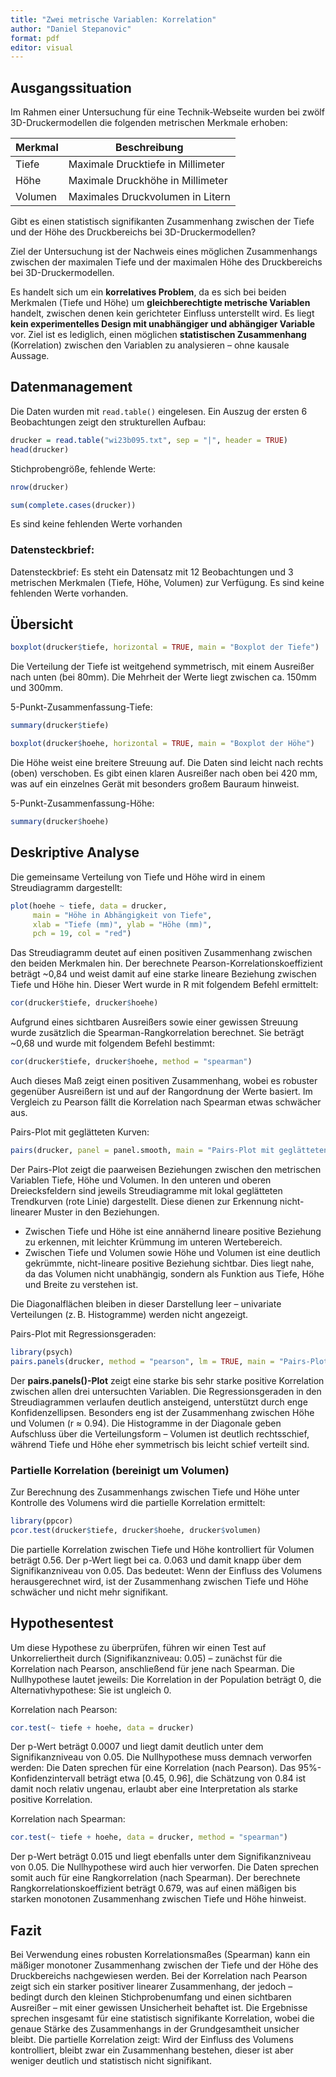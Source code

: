 ```yaml
---
title: "Zwei metrische Variablen: Korrelation"
author: "Daniel Stepanovic"
format: pdf
editor: visual
---
```


## Ausgangssituation

Im Rahmen einer Untersuchung für eine Technik-Webseite wurden bei zwölf 3D-Druckermodellen die folgenden metrischen Merkmale erhoben:

| Merkmal | Beschreibung                      |
|---------|-----------------------------------|
| Tiefe   | Maximale Drucktiefe in Millimeter |
| Höhe    | Maximale Druckhöhe in Millimeter  |
| Volumen | Maximales Druckvolumen in Litern  |

Gibt es einen statistisch signifikanten Zusammenhang zwischen der Tiefe und der Höhe des Druckbereichs bei 3D-Druckermodellen?

Ziel der Untersuchung ist der Nachweis eines möglichen Zusammenhangs zwischen der maximalen Tiefe und der maximalen Höhe des Druckbereichs bei 3D-Druckermodellen.

Es handelt sich um ein **korrelatives Problem**, da es sich bei beiden Merkmalen (Tiefe und Höhe) um **gleichberechtigte metrische Variablen** handelt, zwischen denen kein gerichteter Einfluss unterstellt wird. Es liegt **kein experimentelles Design mit unabhängiger und abhängiger Variable** vor. Ziel ist es lediglich, einen möglichen **statistischen Zusammenhang** (Korrelation) zwischen den Variablen zu analysieren – ohne kausale Aussage.

\newpage

## Datenmanagement

Die Daten wurden mit `read.table()` eingelesen. Ein Auszug der ersten 6 Beobachtungen zeigt den strukturellen Aufbau:

```r
drucker = read.table("wi23b095.txt", sep = "|", header = TRUE)
head(drucker)
```

Stichprobengröße, fehlende Werte:

```r
nrow(drucker)
```

```r
sum(complete.cases(drucker))
```

Es sind keine fehlenden Werte vorhanden

### Datensteckbrief:

Datensteckbrief: Es steht ein Datensatz mit 12 Beobachtungen und 3 metrischen Merkmalen (Tiefe, Höhe, Volumen) zur Verfügung. Es sind keine fehlenden Werte vorhanden.

\newpage

## Übersicht

```r
boxplot(drucker$tiefe, horizontal = TRUE, main = "Boxplot der Tiefe")
```

Die Verteilung der Tiefe ist weitgehend symmetrisch, mit einem Ausreißer nach unten (bei 80mm). Die Mehrheit der Werte liegt zwischen ca. 150mm und 300mm.

5-Punkt-Zusammenfassung-Tiefe:

```r
summary(drucker$tiefe)
```

\newpage

```r
boxplot(drucker$hoehe, horizontal = TRUE, main = "Boxplot der Höhe")
```

Die Höhe weist eine breitere Streuung auf. Die Daten sind leicht nach rechts (oben) verschoben. Es gibt einen klaren Ausreißer nach oben bei 420 mm, was auf ein einzelnes Gerät mit besonders großem Bauraum hinweist.

5-Punkt-Zusammenfassung-Höhe:

```r
summary(drucker$hoehe)
```

\newpage

## Deskriptive Analyse

Die gemeinsame Verteilung von Tiefe und Höhe wird in einem Streudiagramm dargestellt:

```r
plot(hoehe ~ tiefe, data = drucker,
     main = "Höhe in Abhängigkeit von Tiefe",
     xlab = "Tiefe (mm)", ylab = "Höhe (mm)",
     pch = 19, col = "red")
```

Das Streudiagramm deutet auf einen positiven Zusammenhang zwischen den beiden Merkmalen hin. Der berechnete Pearson-Korrelationskoeffizient beträgt ~0,84 und weist damit auf eine starke lineare Beziehung zwischen Tiefe und Höhe hin. Dieser Wert wurde in R mit folgendem Befehl ermittelt:

```r
cor(drucker$tiefe, drucker$hoehe)
```

\newpage

Aufgrund eines sichtbaren Ausreißers sowie einer gewissen Streuung wurde zusätzlich die Spearman-Rangkorrelation berechnet. Sie beträgt ~0,68 und wurde mit folgendem Befehl bestimmt:

```r
cor(drucker$tiefe, drucker$hoehe, method = "spearman")
```

Auch dieses Maß zeigt einen positiven Zusammenhang, wobei es robuster gegenüber Ausreißern ist und auf der Rangordnung der Werte basiert. Im Vergleich zu Pearson fällt die Korrelation nach Spearman etwas schwächer aus.

\newpage

Pairs-Plot mit geglätteten Kurven:

```r
pairs(drucker, panel = panel.smooth, main = "Pairs-Plot mit geglätteten Kurven")
```

Der Pairs-Plot zeigt die paarweisen Beziehungen zwischen den metrischen Variablen Tiefe, Höhe und Volumen. In den unteren und oberen Dreiecksfeldern sind jeweils Streudiagramme mit lokal geglätteten Trendkurven (rote Linie) dargestellt. Diese dienen zur Erkennung nicht-linearer Muster in den Beziehungen.

- Zwischen Tiefe und Höhe ist eine annähernd lineare positive Beziehung zu erkennen, mit leichter Krümmung im unteren Wertebereich.
- Zwischen Tiefe und Volumen sowie Höhe und Volumen ist eine deutlich gekrümmte, nicht-lineare positive Beziehung sichtbar. Dies liegt nahe, da das Volumen nicht unabhängig, sondern als Funktion aus Tiefe, Höhe und Breite zu verstehen ist.

Die Diagonalflächen bleiben in dieser Darstellung leer – univariate Verteilungen (z. B. Histogramme) werden nicht angezeigt.

\newpage

Pairs-Plot mit Regressionsgeraden:

```r
library(psych)
pairs.panels(drucker, method = "pearson", lm = TRUE, main = "Pairs-Plot mit Regressionsgeraden")
```

Der **pairs.panels()-Plot** zeigt eine starke bis sehr starke positive Korrelation zwischen allen drei untersuchten Variablen. Die Regressionsgeraden in den Streudiagrammen verlaufen deutlich ansteigend, unterstützt durch enge Konfidenzellipsen. Besonders eng ist der Zusammenhang zwischen Höhe und Volumen (r ≈ 0.94). Die Histogramme in der Diagonale geben Aufschluss über die Verteilungsform – Volumen ist deutlich rechtsschief, während Tiefe und Höhe eher symmetrisch bis leicht schief verteilt sind.

\newpage

### Partielle Korrelation (bereinigt um Volumen)

Zur Berechnung des Zusammenhangs zwischen Tiefe und Höhe unter Kontrolle des Volumens wird die partielle Korrelation ermittelt:

```r
library(ppcor)
pcor.test(drucker$tiefe, drucker$hoehe, drucker$volumen)
```

Die partielle Korrelation zwischen Tiefe und Höhe kontrolliert für Volumen beträgt 0.56. Der p-Wert liegt bei ca. 0.063 und damit knapp über dem Signifikanzniveau von 0.05. Das bedeutet: Wenn der Einfluss des Volumens herausgerechnet wird, ist der Zusammenhang zwischen Tiefe und Höhe schwächer und nicht mehr signifikant.

## Hypothesentest

Um diese Hypothese zu überprüfen, führen wir einen Test auf Unkorreliertheit durch (Signifikanzniveau: 0.05) – zunächst für die Korrelation nach Pearson, anschließend für jene nach Spearman. Die Nullhypothese lautet jeweils: Die Korrelation in der Population beträgt 0, die Alternativhypothese: Sie ist ungleich 0.

Korrelation nach Pearson:

```r
cor.test(~ tiefe + hoehe, data = drucker)
```

Der p-Wert beträgt 0.0007 und liegt damit deutlich unter dem Signifikanzniveau von 0.05. Die Nullhypothese muss demnach verworfen werden: Die Daten sprechen für eine Korrelation (nach Pearson). Das 95%-Konfidenzintervall beträgt etwa \[0.45, 0.96\], die Schätzung von 0.84 ist damit noch relativ ungenau, erlaubt aber eine Interpretation als starke positive Korrelation.

Korrelation nach Spearman:

```r
cor.test(~ tiefe + hoehe, data = drucker, method = "spearman")
```

Der p-Wert beträgt 0.015 und liegt ebenfalls unter dem Signifikanzniveau von 0.05. Die Nullhypothese wird auch hier verworfen. Die Daten sprechen somit auch für eine Rangkorrelation (nach Spearman). Der berechnete Rangkorrelationskoeffizient beträgt 0.679, was auf einen mäßigen bis starken monotonen Zusammenhang zwischen Tiefe und Höhe hinweist.

## Fazit

Bei Verwendung eines robusten Korrelationsmaßes (Spearman) kann ein mäßiger monotoner Zusammenhang zwischen der Tiefe und der Höhe des Druckbereichs nachgewiesen werden. Bei der Korrelation nach Pearson zeigt sich ein starker positiver linearer Zusammenhang, der jedoch – bedingt durch den kleinen Stichprobenumfang und einen sichtbaren Ausreißer – mit einer gewissen Unsicherheit behaftet ist. Die Ergebnisse sprechen insgesamt für eine statistisch signifikante Korrelation, wobei die genaue Stärke des Zusammenhangs in der Grundgesamtheit unsicher bleibt. Die partielle Korrelation zeigt: Wird der Einfluss des Volumens kontrolliert, bleibt zwar ein Zusammenhang bestehen, dieser ist aber weniger deutlich und statistisch nicht signifikant.
